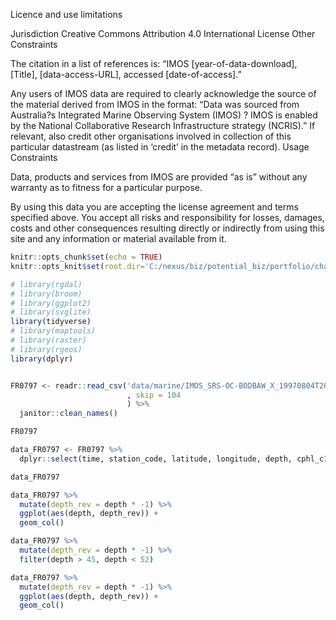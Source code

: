 



Licence and use limitations

Jurisdiction Creative Commons Attribution 4.0 International License
Other Constraints

The citation in a list of references is: "IMOS [year-of-data-download], [Title], [data-access-URL], accessed [date-of-access]."

Any users of IMOS data are required to clearly acknowledge the source of the material derived from IMOS in the format: "Data was sourced from Australia?s Integrated Marine Observing System (IMOS) ? IMOS is enabled by the National Collaborative Research Infrastructure strategy (NCRIS)." If relevant, also credit other organisations involved in collection of this particular datastream (as listed in 'credit' in the metadata record).
Usage Constraints

Data, products and services from IMOS are provided "as is" without any warranty as to fitness for a particular purpose.

By using this data you are accepting the license agreement and terms specified above. You accept all risks and responsibility for losses, damages, costs and other consequences resulting directly or indirectly from using this site and any information or material available from it.


```r

knitr::opts_chunk$set(echo = TRUE)
knitr::opts_knit$set(root.dir='C:/nexus/biz/potential_biz/portfolio/charts/charts')

```



```r

# library(rgdal)
# library(broom)
# library(ggplot2)
# library(svglite)
library(tidyverse)
# library(maptools)
# library(raster)
# library(rgeos)
library(dplyr)

```


```r



```



```r

FR0797 <- readr::read_csv('data/marine/IMOS_SRS-OC-BODBAW_X_19970804T200300Z_FR0797-pigment_FV02_END-19970817T010100Z.csv'
                          , skip = 104
                          ) %>% 
  janitor::clean_names()

FR0797

```


```r


data_FR0797 <- FR0797 %>% 
  dplyr::select(time, station_code, latitude, longitude, depth, cphl_c1, cphl_c2, cphl_c3)

data_FR0797

```

```r

data_FR0797 %>% 
  mutate(depth_rev = depth * -1) %>% 
  ggplot(aes(depth, depth_rev)) +
  geom_col()


```



```r

data_FR0797 %>% 
  mutate(depth_rev = depth * -1) %>% 
  filter(depth > 45, depth < 52)

```


```r

data_FR0797 %>% 
  mutate(depth_rev = depth * -1) %>% 
  ggplot(aes(depth, depth_rev)) +
  geom_col()


```

